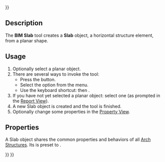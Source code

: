 <languages/>
{{UnfinishedDocu{{#translation:}}}}
<translate>

<!--T:1-->
{{Docnav
|[[BIM_Beam|Beam]]
|[[BIM_Door|Door]]
|[[BIM_Workbench|BIM]]
|IconL=BIM_Beam.svg
|IconR=BIM_Door.svg
|IconC=Workbench_BIM.svg
}}

<!--T:2-->
{{GuiCommand
|Name=BIM Slab
|MenuLocation=3D/BIM → Slab
|Workbenches=[[BIM_Workbench|BIM]]
|Shortcut={{KEY|S}} {{KEY|B}}
|SeeAlso=[[Arch_Wall|Arch Wall]], [[Arch_Window|Arch Window]]
}}

== Description == <!--T:3-->

<!--T:4-->
The '''BIM Slab''' tool creates a '''Slab''' object, a horizontal structure element, from a planar shape.

==Usage== <!--T:5-->

<!--T:6-->
# Optionally select a planar object.
# There are several ways to invoke the tool:
#* Press the {{Button|[[Image:BIM_Slab.svg|16px]] [[BIM_Slab|Slab]]}} button.
#* Select the {{MenuCommand|3D/BIM → [[Image:BIM_Slab.svg|16px]] Slab}} option from the menu.
#* Use the keyboard shortcut: {{KEY|S}} then {{KEY|B}}.
# If you have not yet selected a planar object: select one (as prompted in the [[Report_View|Report View]]).
# A new Slab object is created and the tool is finished.
# Optionally change some properties in the [[Property_View|Property View]].

==Properties== <!--T:8-->

<!--T:9-->
A Slab object shares the common properties and behaviors of all [[Arch_Structure|Arch Structures]]. Its {{PropertyData|IfcType}} is preset to {{Value|Slab}}.


<!--T:7-->
{{Docnav
|[[BIM_Beam|Beam]]
|[[BIM_Door|Door]]
|[[BIM_Workbench|BIM]]
|IconL=BIM_Beam.svg
|IconR=BIM_Door.svg
|IconC=Workbench_BIM.svg
}}

</translate>
{{BIM_Tools_navi{{#translation:}}}}
{{Userdocnavi{{#translation:}}}}